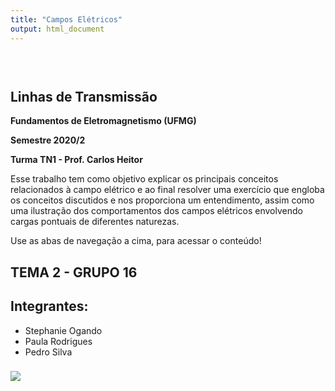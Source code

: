 ```yaml
---
title: "Campos Elétricos"
output: html_document
---
```


<style type="text/css">
.title {
  display: none;
}

#getting-started img {
  margin-right: 10px;
}

</style>

<div class="row" style="padding-top: 30px;">
<div class="col-sm-6">

# **Linhas de Transmissão**  

**Fundamentos de Eletromagnetismo (UFMG)** 

**Semestre 2020/2** 

**Turma TN1 - Prof. Carlos Heitor** 

Esse trabalho tem como objetivo explicar os principais conceitos relacionados à campo elétrico e ao final resolver uma exercício que engloba os conceitos discutidos e nos proporciona um entendimento, assim como uma ilustração dos comportamentos dos campos elétricos envolvendo cargas pontuais de diferentes naturezas.

Use as abas de navegação a cima, para acessar o conteúdo!

## TEMA 2 - GRUPO 16
## Integrantes:

* Stephanie Ogando 
* Paula Rodrigues 
* Pedro Silva


</div>
<div class="col-sm-6">

### [](https://crumplab.github.io)

<a href = "https://cds.cern.ch/record/1400571/files/CoulombsLaw.png">
![](images/CoulombsLaw.png)
</a>
</div>
